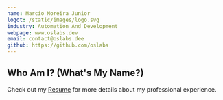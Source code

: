 ```yaml
---
name: Marcio Moreira Junior
logot: /static/images/logo.svg
industry: Automation And Development
webpage: www.oslabs.dev
email: contact@oslabs.dee
github: https://github.com/oslabs
---
```


## Who Am I? (What's My Name?)


Check out my [Resume](/static/images/resume.pdf) for more details about my professional experience.





